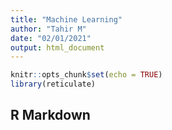 ```yaml
---
title: "Machine Learning"
author: "Tahir M"
date: "02/01/2021"
output: html_document
---
```


```r
knitr::opts_chunk$set(echo = TRUE)
library(reticulate)
```

## R Markdown

